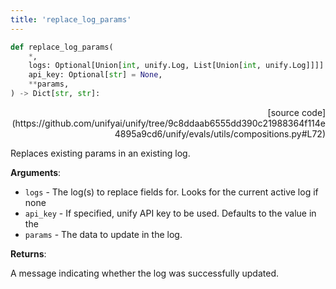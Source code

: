 ```yaml
---
title: 'replace_log_params'
---
```


```python
def replace_log_params(
    *,
    logs: Optional[Union[int, unify.Log, List[Union[int, unify.Log]]]] = None,
    api_key: Optional[str] = None,
    **params,
) -> Dict[str, str]:
```

<p align="right">[source code](https://github.com/unifyai/unify/tree/9c8ddaab6555dd390c21988364f114e4895a9cd6/unify/evals/utils/compositions.py#L72)</p>

Replaces existing params in an existing log.

**Arguments**:

- `logs` - The log(s) to replace fields for. Looks for the current active log if none
- `api_key` - If specified, unify API key to be used. Defaults to the value in the
- `params` - The data to update in the log.



**Returns**:

A message indicating whether the log was successfully updated.